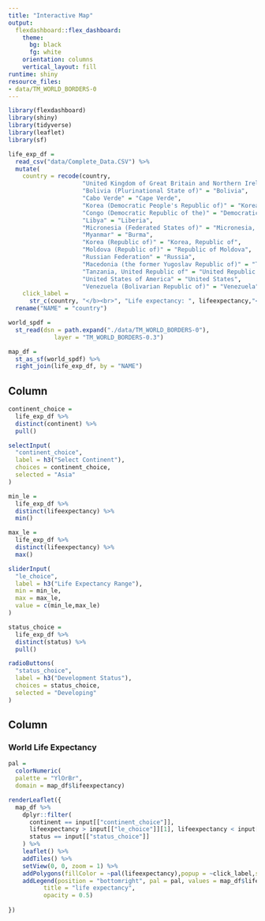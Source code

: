 ```yaml
---
title: "Interactive Map"
output:
  flexdashboard::flex_dashboard:
    theme: 
      bg: black
      fg: white
    orientation: columns
    vertical_layout: fill
runtime: shiny
resource_files:
- data/TM_WORLD_BORDERS-0
---
```


```r
library(flexdashboard)
library(shiny)
library(tidyverse)
library(leaflet)
library(sf)

life_exp_df = 
  read_csv("data/Complete_Data.CSV") %>% 
  mutate(
    country = recode(country, 
                     "United Kingdom of Great Britain and Northern Ireland" = "United Kingdom",
                     "Bolivia (Plurinational State of)" = "Bolivia",
                     "Cabo Verde" = "Cape Verde",
                     "Korea (Democratic People's Republic of)" = "Korea, Democratic People's Republic of",
                     "Congo (Democratic Republic of the)" = "Democratic Republic of the Congo",
                     "Libya" = "Liberia",
                     "Micronesia (Federated States of)" = "Micronesia, Federated States of",
                     "Myanmar" = "Burma",
                     "Korea (Republic of)" = "Korea, Republic of",
                     "Moldova (Republic of)" = "Republic of Moldova",
                     "Russian Federation" = "Russia",
                     "Macedonia (the former Yugoslav Republic of)" = "The former Yugoslav Republic of Macedonia",
                     "Tanzania, United Republic of" = "United Republic of Tanzania",
                     "United States of America" = "United States",
                     "Venezuela (Bolivarian Republic of)" = "Venezuela"),
    click_label = 
      str_c(country, "</b><br>", "Life expectancy: ", lifeexpectancy,"<br>", "Population: ", population,"<br>", "GDP Values: ", gdp, "<br>")) %>% 
  rename("NAME" = "country")

world_spdf =
  st_read(dsn = path.expand("./data/TM_WORLD_BORDERS-0"),
             layer = "TM_WORLD_BORDERS-0.3")

map_df = 
  st_as_sf(world_spdf) %>% 
  right_join(life_exp_df, by = "NAME")

```

Column {.sidebar}
-----------------------------------------------------------------------

```r
continent_choice = 
  life_exp_df %>% 
  distinct(continent) %>% 
  pull()

selectInput(
  "continent_choice",
  label = h3("Select Continent"),
  choices = continent_choice,
  selected = "Asia"
)

min_le = 
  life_exp_df %>% 
  distinct(lifeexpectancy) %>% 
  min()

max_le = 
  life_exp_df %>% 
  distinct(lifeexpectancy) %>% 
  max()

sliderInput(
  "le_choice",
  label = h3("Life Expectancy Range"),
  min = min_le,
  max = max_le,
  value = c(min_le,max_le)
)

status_choice = 
  life_exp_df %>% 
  distinct(status) %>% 
  pull()

radioButtons(
  "status_choice",
  label = h3("Development Status"),
  choices = status_choice,
  selected = "Developing"
)

```

Column {data-width=650}
-----------------------------------------------------------------------

### World Life Expectancy

```r
pal =
  colorNumeric(
  palette = "YlOrBr",
  domain = map_df$lifeexpectancy)

renderLeaflet({
  map_df %>% 
    dplyr::filter(
      continent == input[["continent_choice"]],
      lifeexpectancy > input[["le_choice"]][1], lifeexpectancy < input[["le_choice"]][2],
      status == input[["status_choice"]]
    ) %>% 
    leaflet() %>% 
    addTiles() %>%
    setView(0, 0, zoom = 1) %>%
    addPolygons(fillColor = ~pal(lifeexpectancy),popup = ~click_label,stroke = FALSE) %>% 
    addLegend(position = "bottomright", pal = pal, values = map_df$lifeexpectancy,
          title = "life expectancy",
          opacity = 0.5)
  
})
```

